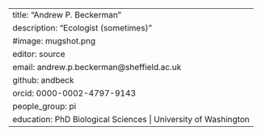 ---
title: "Andrew P. Beckerman"
description: "Ecologist (sometimes)"
#image: mugshot.png
editor: source
email: andrew.p.beckerman@sheffield.ac.uk
github: andbeck
orcid: 0000-0002-4797-9143
people_group: pi
education: PhD Biological Sciences | University of Washington
---